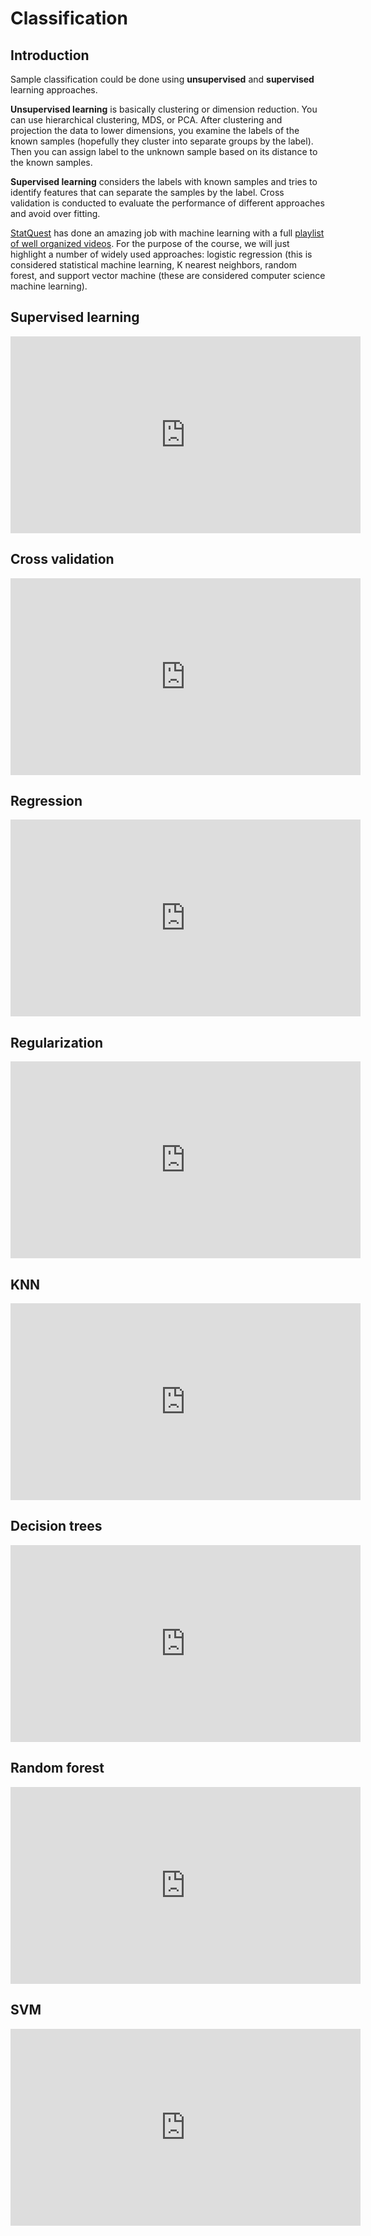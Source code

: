 # Classification {#ml}

## Introduction

Sample classification could be done using **unsupervised** and **supervised** learning approaches.

**Unsupervised learning** is basically clustering or dimension reduction. You can use hierarchical clustering, MDS, or PCA. After clustering and projection the data to lower dimensions, you examine the labels of the known samples (hopefully they cluster into separate groups by the label). Then you can assign label to the unknown sample based on its distance to the known samples. 

**Supervised learning** considers the labels with known samples and tries to identify features that can separate the samples by the label. Cross validation is conducted to evaluate the performance of different approaches and avoid over fitting.

[StatQuest](https://statquest.org/video-index/) has done an amazing job with machine learning with a full [playlist of well organized videos](https://youtube.com/playlist?list=PLblh5JKOoLUICTaGLRoHQDuF_7q2GfuJF). For the purpose of the course, we will just highlight a number of widely used approaches: logistic regression (this is considered statistical machine learning, K nearest neighbors, random forest, and support vector machine (these are considered computer science machine learning). 

## Supervised learning

<iframe width="560" height="315" src="https://www.youtube.com/embed/Gv9_4yMHFhI" frameborder="0" allow="accelerometer; autoplay; clipboard-write; encrypted-media; gyroscope; picture-in-picture" allowfullscreen></iframe>

## Cross validation

<iframe width="560" height="315" src="https://www.youtube.com/embed/fSytzGwwBVw" frameborder="0" allow="accelerometer; autoplay; clipboard-write; encrypted-media; gyroscope; picture-in-picture" allowfullscreen></iframe>

## Regression

<iframe width="560" height="315" src="https://www.youtube.com/embed/yIYKR4sgzI8" frameborder="0" allow="accelerometer; autoplay; clipboard-write; encrypted-media; gyroscope; picture-in-picture" allowfullscreen></iframe>

## Regularization

<iframe width="560" height="315" src="https://www.youtube.com/embed/Q81RR3yKn30" frameborder="0" allow="accelerometer; autoplay; clipboard-write; encrypted-media; gyroscope; picture-in-picture" allowfullscreen></iframe>

## KNN

<iframe width="560" height="315" src="https://www.youtube.com/embed/HVXime0nQeI" frameborder="0" allow="accelerometer; autoplay; clipboard-write; encrypted-media; gyroscope; picture-in-picture" allowfullscreen></iframe>

## Decision trees

<iframe width="560" height="315" src="https://www.youtube.com/embed/7VeUPuFGJHk" frameborder="0" allow="accelerometer; autoplay; clipboard-write; encrypted-media; gyroscope; picture-in-picture" allowfullscreen></iframe>

## Random forest

<iframe width="560" height="315" src="https://www.youtube.com/embed/J4Wdy0Wc_xQ" frameborder="0" allow="accelerometer; autoplay; clipboard-write; encrypted-media; gyroscope; picture-in-picture" allowfullscreen></iframe>

## SVM

<iframe width="560" height="315" src="https://www.youtube.com/embed/efR1C6CvhmE" frameborder="0" allow="accelerometer; autoplay; clipboard-write; encrypted-media; gyroscope; picture-in-picture" allowfullscreen></iframe>